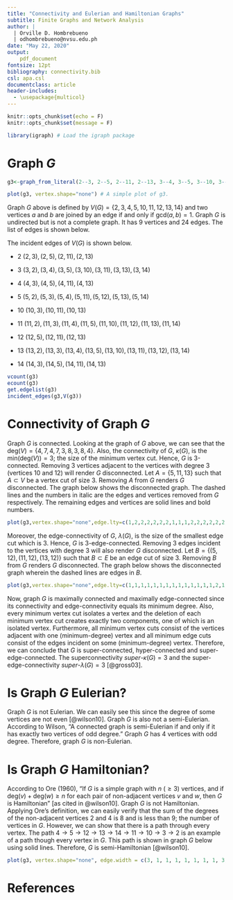```yaml
---
title: "Connectivity and Eulerian and Hamiltonian Graphs"
subtitle: Finite Graphs and Network Analysis
author: |
  | Orville D. Hombrebueno
  | odhombrebueno@nvsu.edu.ph
date: "May 22, 2020"
output: 
    pdf_document
fontsize: 12pt
bibliography: connectivity.bib
csl: apa.csl
documentclass: article
header-includes: 
  - \usepackage{multicol}
---
```

```r
knitr::opts_chunk$set(echo = F)
knitr::opts_chunk$set(message = F)
```

```r
library(igraph) # Load the igraph package
```
# Graph $G$

```r
g3<-graph_from_literal(2--3, 2--5, 2--11, 2--13, 3--4, 3--5, 3--10, 3--11, 3--13, 3--14, 4--5, 4--11, 4--13, 5--11, 5--12, 5--13, 5--14, 10--11, 10--13, 11--12, 11--13, 11--14, 12--13, 13--14)

plot(g3, vertex.shape="none") # A simple plot of g3. 
```

Graph $G$ above is defined by $V(G)=\{2,3,4,5,10,11,12,13,14\}$ and two vertices $a$ and $b$ are joined by an edge if and only if $\text{gcd}(a,b)=1$. Graph $G$ is undirected but is not a complete graph. It has $9$ vertices and $24$ edges. The list of edges is shown below.

\begin{multicols}{4}
\begin{enumerate}
\item $(2,3)$
\item $(2,5)$
\item $(2,11)$
\item $(2,13)$
\item $(3,5)$
\item $(3,11)$
\item $(3,13)$
\item $(3,4)$
\item $(3,10)$
\item $(3,14)$
\item $(5,11)$
\item $(5,13)$
\item $(5,4)$
\item $(5,14)$
\item $(5,12)$
\item $(11,13)$
\item $(11,4)$
\item $(11,10)$
\item $(11,14)$
\item $(11,12)$
\item $(13,4)$
\item $(13,10)$
\item $(13,14)$
\item $(13,12)$
\end{enumerate}
\end{multicols}

The incident edges of $V(G)$ is shown below.

  - $2$ $(2,3),(2,5),(2,11),(2,13)$

  - $3$ $(3,2),(3,4),(3,5),(3,10),(3,11),(3,13),(3,14)$

  - $4$ $(4,3),(4,5),(4,11),(4,13)$

  - $5$ $(5,2),(5,3),(5,4),(5,11),(5,12),(5,13),(5,14)$

  - $10$ $(10,3),(10,11),(10,13)$

  - $11$ $(11,2),(11,3),(11,4),(11,5),(11,10),(11,12),(11,13),(11,14)$

  - $12$ $(12,5),(12,11),(12,13)$

  - $13$ $(13,2),(13,3),(13,4),(13,5),(13,10),(13,11),(13,12),(13,14)$

  - $14$ $(14,3),(14,5),(14,11),(14,13)$

```r
vcount(g3)
ecount(g3)
get.edgelist(g3)
incident_edges(g3,V(g3))
```

\pagebreak

# Connectivity of Graph $G$

Graph $G$ is connected. Looking at the graph of $G$ above, we can see that the $\text{deg}(V)=\{4,7,4,7,3,8,3,8,4\}$. Also, the connectivity of $G$, $\kappa(G)$, is the $\text{min}(\text{deg}(V))=3$; the size of the minimum vertex cut. Hence, $G$ is 3-connected. Removing 3 vertices adjacent to the vertices with degree 3 (vertices 10 and 12) will render $G$ disconnected. Let $A=\{5,11,13\}$ such that $A\subset V$ be a vertex cut of size 3. Removing $A$ from $G$ renders $G$ disconnected. The graph below shows the disconnected graph. The dashed lines and the numbers in italic are the edges and vertices removed from $G$ respectively. The remaining edges and vertices are solid lines and bold numbers.

```r
plot(g3,vertex.shape="none",edge.lty=c(1,2,2,2,2,2,2,1,1,1,2,2,2,2,2,2,2,2,2,2,2,2,2,2), vertex.label.font=c(2,2,3,3,3,2,2,2,2))
```

Moreover, the edge-connectivity of $G$, $\lambda(G)$, is the size of the smallest edge cut which is 3. Hence, $G$ is 3-edge-connected. Removing 3 edges incident to the vertices with degree 3 will also render $G$ disconnected. Let $B=\{(5,12),(11,12),(13,12)\}$ such that $B\subset E$ be an edge cut of size 3. Removing $B$ from $G$ renders $G$ disconnected. The graph below shows the disconnected graph wherein the dashed lines are edges in $B$.

```r
plot(g3,vertex.shape="none",edge.lty=c(1,1,1,1,1,1,1,1,1,1,1,1,1,1,2,1,1,1,1,2,1,1,1,2), vertex.label.font=2)
```

Now, graph $G$ is maximally connected and maximally edge-connected since its connectivity and edge-connectivity equals its minimum degree. Also, every minimum vertex cut isolates a vertex and the deletion of each minimum vertex cut creates exactly two components, one of which is an isolated vertex. Furthermore, all minimum vertex cuts consist of the vertices adjacent with one (minimum-degree) vertex and all minimum edge cuts consist of the edges incident on some (minimum-degree) vertex. Therefore, we can conclude that $G$ is super-connected, hyper-connected and super-edge-connected. The superconnectivity $super \text{-} \kappa(G)=3$ and the super-edge-connectivity $super \text{-}\lambda(G)=3$ [@gross03].

\pagebreak

# Is Graph $G$ Eulerian?

Graph $G$ is not Eulerian. We can easily see this since the degree of some vertices are not even [@wilson10]. Graph $G$ is also not a semi-Eulerian. According to Wilson, "A connected graph is semi-Eulerian if and only if it has exactly two vertices of odd degree." Graph $G$ has 4 vertices with odd degree. Therefore, graph $G$ is non-Eulerian.

\pagebreak

# Is Graph $G$ Hamiltonian?

According to Ore (1960), "If $G$ is a simple graph with $n\:(\geq3)$ vertices, and if $\text{deg}(v)+\text{deg}(w)\geq n$ for each pair of non-adjacent vertices $v$ and $w$, then $G$ is Hamiltonian" [as cited in @wilson10]. Graph $G$ is not Hamiltonian. Applying Ore's definition, we can easily verify that the sum of the degrees of the non-adjacent vertices $2$ and $4$ is $8$ and is less than 9; the number of vertices in $G$. However, we can show that there is a path through every vertex. The path $4 \rightarrow 5 \rightarrow 12 \rightarrow13\rightarrow14\rightarrow11\rightarrow10\rightarrow3\rightarrow2$ is an example of a path though every vertex in $G$. This path is shown in graph $G$ below using solid lines. Therefore, $G$ is semi-Hamiltonian [@wilson10].

```r
plot(g3, vertex.shape="none", edge.width = c(3, 1, 1, 1, 1, 1, 1, 1, 3, 1, 1, 1, 3, 1, 3, 1, 1, 3, 3, 1, 1, 1, 3, 3)) # A simple plot of g3. 
```

# References